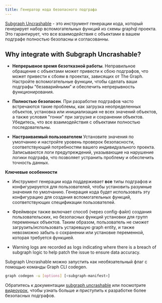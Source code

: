 ```yaml
---
title: Генератор кода безопасного подграфа
---
```


[Subgraph Uncrashable](https://float-capital.github.io/float-subgraph-uncrashable/) - это инструмент генерации кода, который генерирует набор вспомогательных функций из схемы graphql проекта. Это гарантирует, что все взаимодействия с объектами в вашем подграфе полностью безопасны и согласованны.

## Why integrate with Subgraph Uncrashable?

- **Непрерывное время безотказной работы**. Неправильное обращение с объектами может привести к сбою подграфов, что может привести к сбоям в проектах, зависящих от The Graph. Настройте вспомогательные функции, чтобы сделать ваши подграфы “безаварийными” и обеспечить непрерывность функционирования.

- **Полностью безопасен**. При разработке подграфов часто встречаются такие проблемы, как загрузка неопределенных объектов, установка или инициализация не всех значений объектов, а также условия "гонки" при загрузке и сохранении объектов. Убедитесь, что все взаимодействия с объектами полностью последовательны.

- **Настраиваемый пользователем** Установите значения по умолчанию и настройте уровень проверок безопасности, соответствующий потребностям вашего индивидуального проекта. Записываются логи предупреждений, указывающие на нарушение логики подграфа, что позволяет устранить проблему и обеспечить точность данных.

**Ключевые особенности**

- Инструмент генерации кода поддерживает **все** типы подграфов и конфигурируется для пользователей, чтобы установить разумные значения по умолчанию. Генерация кода будет использовать эту конфигурацию для создания вспомогательных функций, соответствующих спецификации пользователей.

- Фреймворк также включает способ (через config-файл) создания пользовательских, но безопасных функций установки для групп переменных объектов. Таким образом, пользователь не сможет загрузить/использовать устаревшую graph entity, и также невозможно забыть о сохранении или установке переменной, которая требуется функцией.

- Warning logs are recorded as logs indicating where there is a breach of subgraph logic to help patch the issue to ensure data accuracy.

Subgraph Uncrashable можно запустить как необязательный флаг с помощью команды Graph CLI codegen.

```sh
graph codegen -u [options] [<subgraph-manifest>]
```

Обратитесь к документации [subgraph uncrashable](https://float-capital.github.io/float-subgraph-uncrashable/docs/) или посмотрите [видеоурок](https://float-capital.github.io/float-subgraph-uncrashable/docs/tutorial), чтобы узнать больше и приступить к разработке более безопасных подграфов.
